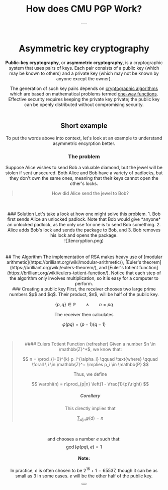 
<PageTitle title="CMU PGP | How does it work?" />
<Header />

# How does CMU PGP Work?
<Author author="Manu Anish" date="4/6/22" displayName="manuanish" />
---
<br />
<br />

# <RepoLockedIcon size={32}/> Asymmetric key cryptography
**Public-key cryptography**, or **asymmetric cryptography**, is a cryptographic system
that uses pairs of keys. Each pair consists of a public key
(which may be known to others) and a private key
(which may not be known by anyone except the owner).


The generation of such key pairs depends on [cryptographic algorithms](https://en.wikipedia.org/wiki/Algorithm) which are based
on mathematical problems termed [one-way functions](https://en.wikipedia.org/wiki/One-way_function). Effective security requires
keeping the private key private; the public key can be openly distributed without compromising security.
<br/>
<br/>
## Short example
To put the words above into context, let's look at an example to understand asymmetric encyrption better.

### The problem
Suppose Alice wishes to send Bob a valuable diamond, but the jewel will be stolen
if sent unsecured. Both Alice and Bob have a variety of padlocks, but they don't
own the same ones, meaning that their keys cannot open the other's locks.
<br/>
> How did Alice send the jewel to Bob?

<br/>
<br/>
### <LightBulbIcon size={24} /> Solution
Let's take a look at how one might solve this problem.
1. Bob first sends Alice an unlocked padlock. Note that Bob would give *anyone* an
unlocked padlock, as the only use for one is to send Bob something.
2. Alice adds Bob's lock and sends the package to Bob, and
3. Bob removes his lock and opens the package.
<br/>

<div style={{display: 'flex', justifyContent: 'center', flexDirection: 'row'}}>
![](encryption.png)
</div>
<br/>
<br/>
## <FileZipIcon size={25} /> The Algorithm
The implementation of RSA makes heavy use of [modular arithmetic](https://brilliant.org/wiki/modular-arithmetic/), [Euler's theorem](https://brilliant.org/wiki/eulers-theorem/),
and [Euler's totient function](https://brilliant.org/wiki/eulers-totient-function/). Notice that each step of the algorithm only involves
multiplication, so it is easy for a computer to perform.
<br/>
### Creating a public key
First, the receiver chooses two large prime numbers $p$ and $q$. Their product, $n$, will be half of the public key.

$$
\{p, q\} \in \mathbb{P} \qquad \land \qquad n = pq
$$

The receiver then calculates

$$
\varphi(pq)=(p-1)(q-1)
$$

<br/>
<blockquote>
#### Eulers Totient Function (refresher)
Given a number $n \in \mathbb{Z}^+$, we know that:

$$
n = \prod_{i=0}^{k} p_i^{\alpha_i} \qquad \text{where} \qquad \forall \ i \in \mathbb{Z}^+ \implies p_i \in \mathbb{P}
$$

Thus, we define

$$
\varphi(n) = n\prod_{p|n} \left(1 - \frac{1}{p}\right)
$$

##### Corollary
This directly implies that

$$
\sum_{d|n} \varphi(d) = n
$$
</blockquote>
<br/>


and chooses a number $e$ such that:
$$
\gcd{(\varphi(pq), e)} = 1
$$

#### Note:
In practice, $e$ is often chosen to be $2^{16}+1=65537$, though it can be as small as $3$ in some cases. $e$ will be the other half of the public key.

<Button href="/" text="Return Home" />
<Footer />
